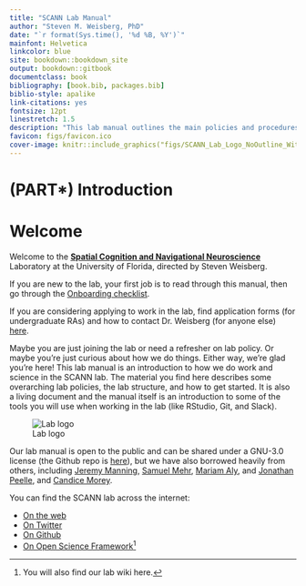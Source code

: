 ```yaml
---
title: "SCANN Lab Manual"
author: "Steven M. Weisberg, PhD"
date: "`r format(Sys.time(), '%d %B, %Y')`"
mainfont: Helvetica
linkcolor: blue
site: bookdown::bookdown_site
output: bookdown::gitbook
documentclass: book
bibliography: [book.bib, packages.bib]
biblio-style: apalike
link-citations: yes
fontsize: 12pt
linestretch: 1.5
description: "This lab manual outlines the main policies and procedures for working in the SCANN lab."
favicon: figs/favicon.ico
cover-image: knitr::include_graphics("figs/SCANN_Lab_Logo_NoOutline_With_Text.png")
---
```


# (PART\*) Introduction {-}

# Welcome

Welcome to the [**Spatial Cognition and Navigational Neuroscience**](https://scannlab.psych.ufl.edu) Laboratory at the University of Florida, directed by Steven Weisberg.

If you are new to the lab, your first job is to read through this manual, then go through the [Onboarding checklist](onboarding).

If you are considering applying to work in the lab, find application forms (for undergraduate RAs) and how to contact Dr. Weisberg (for anyone else) [here](https://scannlab.psych.ufl.edu/join-us).

Maybe you are just joining the lab or need a refresher on lab policy. Or maybe you're just curious about how we do things. Either way, we're glad you're here! This lab manual is an introduction to how we do work and science in the SCANN lab. The material you find here describes some overarching lab policies, the lab structure, and how to get started. It is also a living document and the manual itself is an introduction to some of the tools you will use when working in the lab (like RStudio, Git, and Slack).

![Lab logo](figs/SCANN_Lab_Logo_NoOutline_With_Text.png)

Our lab manual is open to the public and can be shared under a GNU-3.0 license (the Github repo is [here](https://github.com/scann-lab/lab_manual)), but we have also borrowed heavily from others, including [Jeremy Manning](https://github.com/ContextLab/lab-manual), [Samuel Mehr](https://handbook-public.themusiclab.org/welcome),  [Mariam Aly](https://github.com/alylab/labmanual), and [Jonathan Peelle](https://github.com/jpeelle/peellelab_manual/), and [Candice Morey](https://ccmorey.github.io/labHandbook/).

You can find the SCANN lab across the internet:

- [On the web](https://scannlab.psych.ufl.edu)
- [On Twitter](https://twitter.com/scannlab)
- [On Github](https://github.com/scann-lab)
- [On Open Science Framework](https://osf.io/4hbgz)[^OSF]

[^OSF]: You will also find our lab wiki here.
